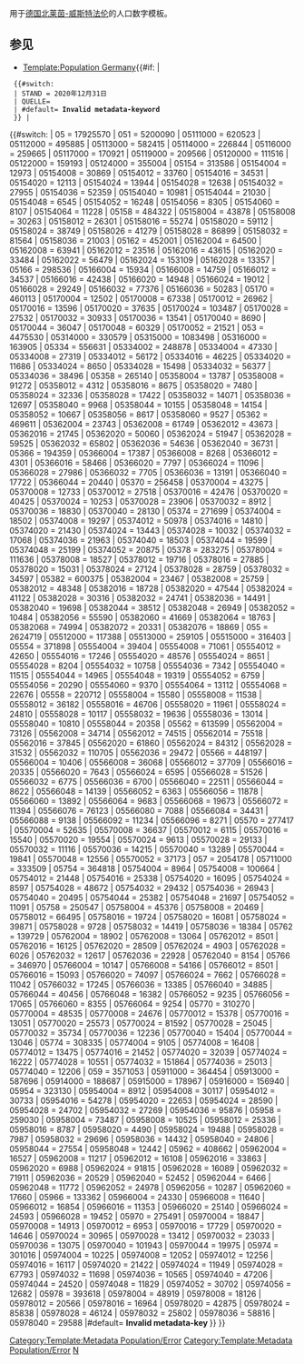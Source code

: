 <noinclude>用于[[德国]][[北莱茵-威斯特法伦]]的人口数字模板。

==参见==

* [[Template:Population Germany]]</noinclude><includeonly>{{#if: {{{2|}}} | <!-- Die Metadaten-Parameter sind hier unabhängig vom Schlüssel -->
  {{#switch: {{{2}}}
  | STAND = 2020年12月31日
  | QUELLE={{cite web|url=https://www.landesdatenbank.nrw.de/ldbnrw/online?operation=abruftabelleBearbeiten&levelindex=1&levelid=1624303046192&auswahloperation=abruftabelleAuspraegungAuswaehlen&auswahlverzeichnis=ordnungsstruktur&auswahlziel=werteabruf&code=12411-01i&auswahltext=&werteabruf=Werteabruf#abreadcrumb|title=Bevölkerung der Gemeinden Nordrhein-Westfalens am 31. Dezember 2020|publisher=Landesbetrieb Information und Technik NRW|access-date=2021年6月|language=de}}
  | #default= <strong class="error">Invalid metadata-keyword <code>{{{2}}}</code></strong>[[Category:Template:Metadata Population/Error]]
  }} |
{{#switch: {{{1}}}
| 05 = 17925570 <!--Nordrhein-Westfalen-->
| 051 = 5200090 <!-- Düsseldorf, Regierungsbezirk-->
| 05111000 = 620523 <!-- Düsseldorf, krfr. Stadt-->
| 05112000 = 495885 <!-- Duisburg, krfr. Stadt-->
| 05113000 = 582415 <!-- Essen, krfr. Stadt-->
| 05114000 = 226844 <!-- Krefeld, krfr. Stadt-->
| 05116000 = 259665 <!-- Mönchengladbach, krfr. Stadt-->
| 05117000 = 170921 <!-- Mülheim an der Ruhr, krfr. Stadt-->
| 05119000 = 209566 <!-- Oberhausen, krfr. Stadt-->
| 05120000 = 111516 <!-- Remscheid, krfr. Stadt-->
| 05122000 = 159193 <!-- Solingen, krfr. Stadt-->
| 05124000 = 355004 <!-- Wuppertal, krfr. Stadt-->
| 05154 = 313586 <!-- Kleve, Kreis-->
| 05154004 = 12973 <!-- Bedburg-Hau-->
| 05154008 = 30869 <!-- Emmerich am Rhein, Stadt-->
| 05154012 = 33760 <!-- Geldern, Stadt-->
| 05154016 = 34531 <!-- Goch, Stadt-->
| 05154020 = 12113 <!-- Issum-->
| 05154024 = 13944 <!-- Kalkar, Stadt-->
| 05154028 = 12638 <!-- Kerken-->
| 05154032 = 27955 <!-- Kevelaer, Stadt-->
| 05154036 = 52359 <!-- Kleve, Stadt-->
| 05154040 = 10981 <!-- Kranenburg-->
| 05154044 = 21030 <!-- Rees, Stadt-->
| 05154048 = 6545 <!-- Rheurdt-->
| 05154052 = 16248 <!-- Straelen, Stadt-->
| 05154056 = 8305 <!-- Uedem-->
| 05154060 = 8107 <!-- Wachtendonk-->
| 05154064 = 11228 <!-- Weeze-->
| 05158 = 484322 <!-- Mettmann, Kreis-->
| 05158004 = 43878 <!-- Erkrath, Stadt-->
| 05158008 = 30263 <!-- Haan, Stadt-->
| 05158012 = 26301 <!-- Heiligenhaus, Stadt-->
| 05158016 = 55274 <!-- Hilden, Stadt-->
| 05158020 = 59112 <!-- Langenfeld (Rhld.), Stadt-->
| 05158024 = 38749 <!-- Mettmann, Stadt-->
| 05158026 = 41279 <!-- Monheim am Rhein, Stadt-->
| 05158028 = 86899 <!-- Ratingen, Stadt-->
| 05158032 = 81564 <!-- Velbert, Stadt-->
| 05158036 = 21003 <!-- Wülfrath, Stadt-->
| 05162 = 452001 <!-- Rhein-Kreis Neuss-->
| 05162004 = 64500 <!-- Dormagen, Stadt-->
| 05162008 = 63941 <!-- Grevenbroich, Stadt-->
| 05162012 = 23516 <!-- Jüchen-->
| 05162016 = 43615 <!-- Kaarst, Stadt-->
| 05162020 = 33484 <!-- Korschenbroich, Stadt-->
| 05162022 = 56479 <!-- Meerbusch, Stadt-->
| 05162024 = 153109 <!-- Neuss, Stadt-->
| 05162028 = 13357 <!-- Rommerskirchen-->
| 05166 = 298536 <!-- Viersen, Kreis-->
| 05166004 = 15934 <!-- Brüggen-->
| 05166008 = 14759 <!-- Grefrath-->
| 05166012 = 34537 <!-- Kempen, Stadt-->
| 05166016 = 42438 <!-- Nettetal, Stadt-->
| 05166020 = 14948 <!-- Niederkrüchten-->
| 05166024 = 19012 <!-- Schwalmtal-->
| 05166028 = 29249 <!-- Tönisvorst, Stadt-->
| 05166032 = 77376 <!-- Viersen, Stadt-->
| 05166036 = 50283 <!-- Willich, Stadt-->
| 05170 = 460113 <!-- Wesel, Kreis-->
| 05170004 = 12502 <!-- Alpen-->
| 05170008 = 67338 <!-- Dinslaken, Stadt-->
| 05170012 = 26962 <!-- Hamminkeln, Stadt-->
| 05170016 = 13596 <!-- Hünxe-->
| 05170020 = 37635 <!-- Kamp-Lintfort, Stadt-->
| 05170024 = 103487 <!-- Moers, Stadt-->
| 05170028 = 27532 <!-- Neukirchen-Vluyn, Stadt-->
| 05170032 = 30933 <!-- Rheinberg, Stadt-->
| 05170036 = 13541 <!-- Schermbeck-->
| 05170040 = 8690 <!-- Sonsbeck-->
| 05170044 = 36047 <!-- Voerde (Niederrhein), Stadt-->
| 05170048 = 60329 <!-- Wesel, Stadt-->
| 05170052 = 21521 <!-- Xanten, Stadt-->
| 053 = 4475530 <!-- Köln, Regierungsbezirk-->
| 05314000 = 330579 <!-- Bonn, krfr. Stadt-->
| 05315000 = 1083498 <!-- Köln, krfr. Stadt-->
| 05316000 = 163905 <!-- Leverkusen, krfr. Stadt-->
| 05334 = 556631 <!-- Städteregion Aachen -->
| 05334002 = 248878 <!-- Aachen, krfr. Stadt -->
| 05334004 = 47330 <!-- Alsdorf, Stadt -->
| 05334008 = 27319 <!-- Baesweiler, Stadt -->
| 05334012 = 56172 <!-- Eschweiler, Stadt -->
| 05334016 = 46225 <!-- Herzogenrath, Stadt -->
| 05334020 = 11686 <!-- Monschau, Stadt -->
| 05334024 = 8650 <!-- Roetgen -->
| 05334028 = 15498 <!-- Simmerath -->
| 05334032 = 56377 <!-- Stolberg (Rhld.), Stadt -->
| 05334036 = 38496 <!-- Würselen, Stadt -->
| 05358 = 265140 <!-- Düren, Kreis-->
| 05358004 = 13787 <!-- Aldenhoven-->
| 05358008 = 91272 <!-- Düren, Stadt-->
| 05358012 = 4312 <!-- Heimbach, Stadt-->
| 05358016 = 8675 <!-- Hürtgenwald-->
| 05358020 = 7480 <!-- Inden-->
| 05358024 = 32336 <!-- Jülich, Stadt-->
| 05358028 = 17422 <!-- Kreuzau-->
| 05358032 = 14071 <!-- Langerwehe-->
| 05358036 = 12697 <!-- Linnich, Stadt-->
| 05358040 = 9968 <!-- Merzenich-->
| 05358044 = 10155 <!-- Nideggen, Stadt-->
| 05358048 = 14154 <!-- Niederzier-->
| 05358052 = 10667 <!-- Nörvenich-->
| 05358056 = 8617 <!-- Titz-->
| 05358060 = 9527 <!-- Vettweiß-->
| 05362 = 469611 <!-- Rhein-Erft-Kreis-->
| 05362004 = 23743 <!-- Bedburg, Stadt-->
| 05362008 = 61749 <!-- Bergheim, Stadt-->
| 05362012 = 43673 <!-- Brühl, Stadt-->
| 05362016 = 21745 <!-- Elsdorf, Stadt-->
| 05362020 = 50060 <!-- Erftstadt, Stadt-->
| 05362024 = 51947 <!-- Frechen, Stadt-->
| 05362028 = 59525 <!-- Hürth, Stadt-->
| 05362032 = 65802 <!-- Kerpen, Stadt-->
| 05362036 = 54636 <!-- Pulheim, Stadt-->
| 05362040 = 36731 <!-- Wesseling, Stadt-->
| 05366 = 194359 <!-- Euskirchen, Kreis-->
| 05366004 = 17387 <!-- Bad Münstereifel, Stadt-->
| 05366008 = 8268 <!-- Blankenheim-->
| 05366012 = 4301 <!-- Dahlem-->
| 05366016 = 58466 <!-- Euskirchen, Stadt-->
| 05366020 = 7797 <!-- Hellenthal-->
| 05366024 = 11096 <!-- Kall-->
| 05366028 = 27986 <!-- Mechernich, Stadt-->
| 05366032 = 7705 <!-- Nettersheim-->
| 05366036 = 13191 <!-- Schleiden, Stadt-->
| 05366040 = 17722 <!-- Weilerswist-->
| 05366044 = 20440 <!-- Zülpich, Stadt-->
| 05370 = 256458 <!-- Heinsberg, Kreis-->
| 05370004 = 43275 <!-- Erkelenz, Stadt-->
| 05370008 = 12733 <!-- Gangelt-->
| 05370012 = 27518 <!-- Geilenkirchen, Stadt-->
| 05370016 = 42476 <!-- Heinsberg, Stadt-->
| 05370020 = 40425 <!-- Hückelhoven, Stadt-->
| 05370024 = 10253 <!-- Selfkant-->
| 05370028 = 23906 <!-- Übach-Palenberg, Stadt-->
| 05370032 = 8912 <!-- Waldfeucht-->
| 05370036 = 18830 <!-- Wassenberg, Stadt-->
| 05370040 = 28130 <!-- Wegberg, Stadt-->
| 05374 = 271699 <!-- Oberbergischer Kreis-->
| 05374004 = 18502 <!-- Bergneustadt, Stadt-->
| 05374008 = 19297 <!-- Engelskirchen-->
| 05374012 = 50978 <!-- Gummersbach, Stadt-->
| 05374016 = 14810 <!-- Hückeswagen, Stadt-->
| 05374020 = 21430 <!-- Lindlar-->
| 05374024 = 13443 <!-- Marienheide-->
| 05374028 = 10032 <!-- Morsbach-->
| 05374032 = 17068 <!-- Nümbrecht-->
| 05374036 = 21963 <!-- Radevormwald, Stadt-->
| 05374040 = 18503 <!-- Reichshof-->
| 05374044 = 19599 <!-- Waldbröl, Stadt-->
| 05374048 = 25199 <!-- Wiehl, Stadt-->
| 05374052 = 20875 <!-- Wipperfürth, Stadt-->
| 05378 = 283275 <!-- Rheinisch-Bergischer Kreis-->
| 05378004 = 111636 <!-- Bergisch Gladbach, Stadt-->
| 05378008 = 18527 <!-- Burscheid, Stadt-->
| 05378012 = 19716 <!-- Kürten-->
| 05378016 = 27885 <!-- Leichlingen (Rhld.), Stadt-->
| 05378020 = 15031 <!-- Odenthal-->
| 05378024 = 27124 <!-- Overath, Stadt-->
| 05378028 = 28759 <!-- Rösrath, Stadt-->
| 05378032 = 34597 <!-- Wermelskirchen, Stadt-->
| 05382 = 600375 <!-- Rhein-Sieg-Kreis-->
| 05382004 = 23467 <!-- Alfter-->
| 05382008 = 25759 <!-- Bad Honnef, Stadt-->
| 05382012 = 48348 <!-- Bornheim, Stadt-->
| 05382016 = 18728 <!-- Eitorf-->
| 05382020 = 47544 <!-- Hennef (Sieg), Stadt-->
| 05382024 = 41122 <!-- Königswinter, Stadt-->
| 05382028 = 30316 <!-- Lohmar, Stadt-->
| 05382032 = 24741 <!-- Meckenheim, Stadt-->
| 05382036 = 14491 <!-- Much-->
| 05382040 = 19698 <!-- Neunkirchen-Seelscheid-->
| 05382044 = 38512 <!-- Niederkassel, Stadt-->
| 05382048 = 26949 <!-- Rheinbach, Stadt-->
| 05382052 = 10484 <!-- Ruppichteroth-->
| 05382056 = 55590 <!-- Sankt Augustin, Stadt-->
| 05382060 = 41669 <!-- Siegburg, Stadt-->
| 05382064 = 18763 <!-- Swisttal-->
| 05382068 = 74994 <!-- Troisdorf, Stadt-->
| 05382072 = 20331 <!-- Wachtberg-->
| 05382076 = 18869 <!-- Windeck-->
| 055 = 2624719 <!-- Münster, Regierungsbezirk-->
| 05512000 = 117388 <!-- Bottrop, krfr. Stadt-->
| 05513000 = 259105 <!-- Gelsenkirchen, krfr. Stadt-->
| 05515000 = 316403 <!-- Münster, krfr. Stadt-->
| 05554 = 371898 <!-- Borken, Kreis-->
| 05554004 = 39404 <!-- Ahaus, Stadt-->
| 05554008 = 71061 <!-- Bocholt, Stadt-->
| 05554012 = 42650 <!-- Borken, Stadt-->
| 05554016 = 17246 <!-- Gescher, Stadt-->
| 05554020 = 48576 <!-- Gronau (Westf.), Stadt-->
| 05554024 = 8651 <!-- Heek-->
| 05554028 = 8204 <!-- Heiden-->
| 05554032 = 10758 <!-- Isselburg, Stadt-->
| 05554036 = 7342 <!-- Legden-->
| 05554040 = 11515 <!-- Raesfeld-->
| 05554044 = 14965 <!-- Reken-->
| 05554048 = 19319 <!-- Rhede, Stadt-->
| 05554052 = 6759 <!-- Schöppingen-->
| 05554056 = 20290 <!-- Stadtlohn, Stadt-->
| 05554060 = 9370 <!-- Südlohn-->
| 05554064 = 13112 <!-- Velen, Stadt-->
| 05554068 = 22676 <!-- Vreden, Stadt-->
| 05558 = 220712 <!-- Coesfeld, Kreis-->
| 05558004 = 15580 <!-- Ascheberg-->
| 05558008 = 11538 <!-- Billerbeck, Stadt-->
| 05558012 = 36182 <!-- Coesfeld, Stadt-->
| 05558016 = 46706 <!-- Dülmen, Stadt-->
| 05558020 = 11961 <!-- Havixbeck-->
| 05558024 = 24810 <!-- Lüdinghausen, Stadt-->
| 05558028 = 10117 <!-- Nordkirchen-->
| 05558032 = 19636 <!-- Nottuln-->
| 05558036 = 13014 <!-- Olfen, Stadt-->
| 05558040 = 10810 <!-- Rosendahl-->
| 05558044 = 20358 <!-- Senden-->
| 05562 = 613599 <!-- Recklinghausen, Kreis-->
| 05562004 = 73126 <!-- Castrop-Rauxel, Stadt-->
| 05562008 = 34714 <!-- Datteln, Stadt-->
| 05562012 = 74515 <!-- Dorsten, Stadt-->
| 05562014 = 75518 <!-- Gladbeck, Stadt-->
| 05562016 = 37845 <!-- Haltern am See, Stadt-->
| 05562020 = 61860 <!-- Herten, Stadt-->
| 05562024 = 84312 <!-- Marl, Stadt-->
| 05562028 = 31532 <!-- Oer-Erkenschwick, Stadt-->
| 05562032 = 110705 <!-- Recklinghausen, Stadt-->
| 05562036 = 29472 <!-- Waltrop, Stadt-->
| 05566 = 448197 <!-- Steinfurt, Kreis-->
| 05566004 = 10406 <!-- Altenberge-->
| 05566008 = 36068 <!-- Emsdetten, Stadt-->
| 05566012 = 37709 <!-- Greven, Stadt-->
| 05566016 = 20335 <!-- Hörstel, Stadt-->
| 05566020 = 7643 <!-- Hopsten-->
| 05566024 = 6595 <!-- Horstmar, Stadt-->
| 05566028 = 51526 <!-- Ibbenbüren, Stadt-->
| 05566032 = 6775 <!-- Ladbergen-->
| 05566036 = 6700 <!-- Laer-->
| 05566040 = 22511 <!-- Lengerich, Stadt-->
| 05566044 = 8622 <!-- Lienen-->
| 05566048 = 14139 <!-- Lotte-->
| 05566052 = 6363 <!-- Metelen-->
| 05566056 = 11878 <!-- Mettingen-->
| 05566060 = 13892 <!-- Neuenkirchen-->
| 05566064 = 9683 <!-- Nordwalde-->
| 05566068 = 19673 <!-- Ochtrup, Stadt-->
| 05566072 = 11394 <!-- Recke-->
| 05566076 = 76123 <!-- Rheine, Stadt-->
| 05566080 = 7088 <!-- Saerbeck-->
| 05566084 = 34431 <!-- Steinfurt, Stadt-->
| 05566088 = 9138 <!-- Tecklenburg, Stadt-->
| 05566092 = 11234 <!-- Westerkappeln-->
| 05566096 = 8271 <!-- Wettringen-->
| 05570 = 277417 <!-- Warendorf, Kreis-->
| 05570004 = 52635 <!-- Ahlen, Stadt-->
| 05570008 = 36637 <!-- Beckum, Stadt-->
| 05570012 = 6115 <!-- Beelen-->
| 05570016 = 15540 <!-- Drensteinfurt, Stadt-->
| 05570020 = 19554 <!-- Ennigerloh, Stadt-->
| 05570024 = 9613 <!-- Everswinkel-->
| 05570028 = 29133 <!-- Oelde, Stadt-->
| 05570032 = 11116 <!-- Ostbevern-->
| 05570036 = 14215 <!-- Sassenberg, Stadt-->
| 05570040 = 13289 <!-- Sendenhorst, Stadt-->
| 05570044 = 19841 <!-- Telgte, Stadt-->
| 05570048 = 12556 <!-- Wadersloh-->
| 05570052 = 37173 <!-- Warendorf, Stadt-->
| 057 = 2054178 <!-- Detmold, Regierungsbezirk-->
| 05711000 = 333509 <!-- Bielefeld, krfr. Stadt-->
| 05754 = 364818 <!-- Gütersloh, Kreis-->
| 05754004 = 8964 <!-- Borgholzhausen, Stadt-->
| 05754008 = 100664 <!-- Gütersloh, Stadt-->
| 05754012 = 21448 <!-- Halle (Westf.), Stadt-->
| 05754016 = 25338 <!-- Harsewinkel, Stadt-->
| 05754020 = 16095 <!-- Herzebrock-Clarholz-->
| 05754024 = 8597 <!-- Langenberg-->
| 05754028 = 48672 <!-- Rheda-Wiedenbrück, Stadt-->
| 05754032 = 29432 <!-- Rietberg, Stadt-->
| 05754036 = 26943 <!-- Schloß Holte-Stukenbrock, Stadt-->
| 05754040 = 20495 <!-- Steinhagen-->
| 05754044 = 25382 <!-- Verl, Stadt-->
| 05754048 = 21697 <!-- Versmold, Stadt-->
| 05754052 = 11091 <!-- Werther (Westf.), Stadt-->
| 05758 = 250547 <!-- Herford, Kreis-->
| 05758004 = 45376 <!-- Bünde, Stadt-->
| 05758008 = 20469 <!-- Enger, Stadt-->
| 05758012 = 66495 <!-- Herford, Stadt-->
| 05758016 = 19724 <!-- Hiddenhausen-->
| 05758020 = 16081 <!-- Kirchlengern-->
| 05758024 = 39871 <!-- Löhne, Stadt-->
| 05758028 = 9728 <!-- Rödinghausen-->
| 05758032 = 14419 <!-- Spenge, Stadt-->
| 05758036 = 18384 <!-- Vlotho, Stadt-->
| 05762 = 139729 <!-- Höxter, Kreis-->
| 05762004 = 18902 <!-- Bad Driburg, Stadt-->
| 05762008 = 13064 <!-- Beverungen, Stadt-->
| 05762012 = 8501 <!-- Borgentreich, Stadt-->
| 05762016 = 16125 <!-- Brakel, Stadt-->
| 05762020 = 28509 <!-- Höxter, Stadt-->
| 05762024 = 4903 <!-- Marienmünster, Stadt-->
| 05762028 = 6026 <!-- Nieheim, Stadt-->
| 05762032 = 12617 <!-- Steinheim, Stadt-->
| 05762036 = 22928 <!-- Warburg, Stadt-->
| 05762040 = 8154 <!-- Willebadessen, Stadt-->
| 05766 = 346970 <!-- Lippe, Kreis-->
| 05766004 = 10147 <!-- Augustdorf-->
| 05766008 = 54166 <!-- Bad Salzuflen, Stadt-->
| 05766012 = 8501 <!-- Barntrup, Stadt-->
| 05766016 = 15093 <!-- Blomberg, Stadt-->
| 05766020 = 74097 <!-- Detmold, Stadt-->
| 05766024 = 7662 <!-- Dörentrup-->
| 05766028 = 11042 <!-- Extertal-->
| 05766032 = 17245 <!-- Horn-Bad Meinberg, Stadt-->
| 05766036 = 13385 <!-- Kalletal-->
| 05766040 = 34885 <!-- Lage, Stadt-->
| 05766044 = 40456 <!-- Lemgo, Stadt-->
| 05766048 = 16382 <!-- Leopoldshöhe-->
| 05766052 = 9235 <!-- Lügde, Stadt-->
| 05766056 = 17065 <!-- Oerlinghausen, Stadt-->
| 05766060 = 8355 <!-- Schieder-Schwalenberg, Stadt-->
| 05766064 = 9254 <!-- Schlangen-->
| 05770 = 310270 <!-- Minden-Lübbecke, Kreis-->
| 05770004 = 48535 <!-- Bad Oeynhausen, Stadt-->
| 05770008 = 24676 <!-- Espelkamp, Stadt-->
| 05770012 = 15378 <!-- Hille-->
| 05770016 = 13051 <!-- Hüllhorst-->
| 05770020 = 25573 <!-- Lübbecke, Stadt-->
| 05770024 = 81592 <!-- Minden, Stadt-->
| 05770028 = 25045 <!-- Petershagen, Stadt-->
| 05770032 = 35734 <!-- Porta Westfalica, Stadt-->
| 05770036 = 12236 <!-- Preußisch Oldendorf, Stadt-->
| 05770040 = 15404 <!-- Rahden, Stadt-->
| 05770044 = 13046 <!-- Stemwede-->
| 05774 = 308335 <!-- Paderborn, Kreis-->
| 05774004 = 9105 <!-- Altenbeken-->
| 05774008 = 16408 <!-- Bad Lippspringe, Stadt-->
| 05774012 = 13475 <!-- Borchen-->
| 05774016 = 21452 <!-- Büren, Stadt-->
| 05774020 = 32039 <!-- Delbrück, Stadt-->
| 05774024 = 16222 <!-- Hövelhof-->
| 05774028 = 10551 <!-- Lichtenau, Stadt-->
| 05774032 = 151864 <!-- Paderborn, Stadt-->
| 05774036 = 25013 <!-- Salzkotten, Stadt-->
| 05774040 = 12206 <!-- Bad Wünnenberg, Stadt-->
| 059 = 3571053 <!-- Arnsberg, Regierungsbezirk-->
| 05911000 = 364454 <!-- Bochum, krfr. Stadt-->
| 05913000 = 587696 <!-- Dortmund, krfr. Stadt-->
| 05914000 = 188687 <!-- Hagen, krfr. Stadt-->
| 05915000 = 178967 <!-- Hamm, krfr. Stadt-->
| 05916000 = 156940 <!-- Herne, krfr. Stadt-->
| 05954 = 323130 <!-- Ennepe-Ruhr-Kreis-->
| 05954004 = 8912 <!-- Breckerfeld, Stadt-->
| 05954008 = 30117 <!-- Ennepetal, Stadt-->
| 05954012 = 30733 <!-- Gevelsberg, Stadt-->
| 05954016 = 54278 <!-- Hattingen, Stadt-->
| 05954020 = 22653 <!-- Herdecke, Stadt-->
| 05954024 = 28590 <!-- Schwelm, Stadt-->
| 05954028 = 24702 <!-- Sprockhövel, Stadt-->
| 05954032 = 27269 <!-- Wetter (Ruhr), Stadt-->
| 05954036 = 95876 <!-- Witten, Stadt-->
| 05958 = 259030 <!-- Hochsauerlandkreis-->
| 05958004 = 73487 <!-- Arnsberg, Stadt-->
| 05958008 = 10525 <!-- Bestwig-->
| 05958012 = 25336 <!-- Brilon, Stadt-->
| 05958016 = 8787 <!-- Eslohe (Sauerland)-->
| 05958020 = 4490 <!-- Hallenberg, Stadt-->
| 05958024 = 19488 <!-- Marsberg, Stadt-->
| 05958028 = 7987 <!-- Medebach, Stadt-->
| 05958032 = 29696 <!-- Meschede, Stadt-->
| 05958036 = 14432 <!-- Olsberg, Stadt-->
| 05958040 = 24806 <!-- Schmallenberg, Stadt-->
| 05958044 = 27554 <!-- Sundern (Sauerland), Stadt-->
| 05958048 = 12442 <!-- Winterberg, Stadt-->
| 05962 = 408662 <!-- Märkischer Kreis-->
| 05962004 = 16527 <!-- Altena, Stadt-->
| 05962008 = 11217 <!-- Balve, Stadt-->
| 05962012 = 16108 <!-- Halver, Stadt-->
| 05962016 = 33863 <!-- Hemer, Stadt-->
| 05962020 = 6988 <!-- Herscheid-->
| 05962024 = 91815 <!-- Iserlohn, Stadt-->
| 05962028 = 16089 <!-- Kierspe, Stadt-->
| 05962032 = 71911 <!-- Lüdenscheid, Stadt-->
| 05962036 = 20529 <!-- Meinerzhagen, Stadt-->
| 05962040 = 52452 <!-- Menden (Sauerland), Stadt-->
| 05962044 = 6466 <!-- Nachrodt-Wiblingwerde-->
| 05962048 = 11772 <!-- Neuenrade, Stadt-->
| 05962052 = 24978 <!-- Plettenberg, Stadt-->
| 05962056 = 10287 <!-- Schalksmühle-->
| 05962060 = 17660 <!-- Werdohl, Stadt-->
| 05966 = 133362 <!-- Olpe, Kreis-->
| 05966004 = 24330 <!-- Attendorn, Stadt-->
| 05966008 = 11640 <!-- Drolshagen, Stadt-->
| 05966012 = 16854 <!-- Finnentrop-->
| 05966016 = 11353 <!-- Kirchhundem-->
| 05966020 = 25140 <!-- Lennestadt, Stadt-->
| 05966024 = 24593 <!-- Olpe, Stadt-->
| 05966028 = 19452 <!-- Wenden-->
| 05970 = 275491 <!-- Siegen-Wittgenstein, Kreis-->
| 05970004 = 18847 <!-- Bad Berleburg, Stadt-->
| 05970008 = 14913 <!-- Burbach-->
| 05970012 = 6953 <!-- Erndtebrück-->
| 05970016 = 17729 <!-- Freudenberg, Stadt-->
| 05970020 = 14646 <!-- Hilchenbach, Stadt-->
| 05970024 = 30965 <!-- Kreuztal, Stadt-->
| 05970028 = 13412 <!-- Bad Laasphe, Stadt-->
| 05970032 = 23033 <!-- Netphen, Stadt-->
| 05970036 = 13075 <!-- Neunkirchen-->
| 05970040 = 101943 <!-- Siegen, Stadt-->
| 05970044 = 19975 <!-- Wilnsdorf-->
| 05974 = 301016 <!-- Soest, Kreis-->
| 05974004 = 10225 <!-- Anröchte-->
| 05974008 = 12052 <!-- Bad Sassendorf-->
| 05974012 = 12256 <!-- Ense-->
| 05974016 = 16117 <!-- Erwitte, Stadt-->
| 05974020 = 21422 <!-- Geseke, Stadt-->
| 05974024 = 11949 <!-- Lippetal-->
| 05974028 = 67793 <!-- Lippstadt, Stadt-->
| 05974032 = 11698 <!-- Möhnesee-->
| 05974036 = 10565 <!-- Rüthen, Stadt-->
| 05974040 = 47206 <!-- Soest, Stadt-->
| 05974044 = 24520 <!-- Warstein, Stadt-->
| 05974048 = 11829 <!-- Welver-->
| 05974052 = 30702 <!-- Werl, Stadt-->
| 05974056 = 12682 <!-- Wickede (Ruhr)-->
| 05978 = 393618 <!-- Unna, Kreis-->
| 05978004 = 48919 <!-- Bergkamen, Stadt-->
| 05978008 = 18126 <!-- Bönen-->
| 05978012 = 20566 <!-- Fröndenberg / Ruhr, Stadt-->
| 05978016 = 16964 <!-- Holzwickede-->
| 05978020 = 42875 <!-- Kamen, Stadt-->
| 05978024 = 85838 <!-- Lünen, Stadt-->
| 05978028 = 46124 <!-- Schwerte, Stadt-->
| 05978032 = 25802 <!-- Selm, Stadt-->
| 05978036 = 58816 <!-- Unna, Stadt-->
| 05978040 = 29588 <!-- Werne, Stadt-->
|#default= <strong class="error">Invalid metadata-key <code>{{{1}}}</code></strong>[[Category:Template:Metadata Population/Error]]
}} }}</includeonly><noinclude>
[[Category:德国行政区划人口模板|N]]
</noinclude>